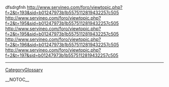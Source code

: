 dfsdrgfnh http://www.servineo.com/foro/viewtopic.php?f=2&t=193&sid=b01247973b1b5575112819432257c505 http://www.servineo.com/foro/viewtopic.php?f=2&t=195&sid=b01247973b1b5575112819432257c505 http://www.servineo.com/foro/viewtopic.php?f=2&t=195&sid=b01247973b1b5575112819432257c505 http://www.servineo.com/foro/viewtopic.php?f=2&t=196&sid=b01247973b1b5575112819432257c505 http://www.servineo.com/foro/viewtopic.php?f=2&t=197&sid=b01247973b1b5575112819432257c505
----
[[CategoryGlossary]]

__NOTOC__